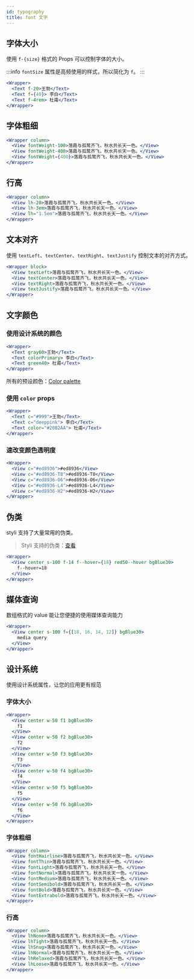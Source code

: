 ```yaml
---
id: typography
title: font 文字
---
```



## 字体大小

使用 `f-{size}` 格式的 Props 可以控制字体的大小。

:::info
`fontSize` 属性是高频使用的样式，所以简化为 `f`。
:::

```jsx live
<Wrapper>
  <Text f-20>王勃</Text>
  <Text f={40}> 李白</Text>
  <Text f-4rem> 杜甫</Text>
</Wrapper>
```

## 字体粗细

```jsx live
<Wrapper column>
  <View fontWeight-100>落霞与孤鹜齐飞，秋水共长天一色。</View>
  <View fontWeight-400>落霞与孤鹜齐飞，秋水共长天一色。</View>
  <View fontWeight={400}>落霞与孤鹜齐飞，秋水共长天一色。</View>
</Wrapper>
```

## 行高

```jsx live
<Wrapper column>
  <View lh-20>落霞与孤鹜齐飞，秋水共长天一色。</View>
  <View lh-3em>落霞与孤鹜齐飞，秋水共长天一色。</View>
  <View lh="1.5em">落霞与孤鹜齐飞，秋水共长天一色。</View>
</Wrapper>
```

## 文本对齐

使用 `textLeft`、`textCenter`、`textRight`、`textJustify` 控制文本的对齐方式。

```jsx live
<Wrapper block>
  <View textLeft>落霞与孤鹜齐飞，秋水共长天一色。</View>
  <View textCenter>落霞与孤鹜齐飞，秋水共长天一色。</View>
  <View textRight>落霞与孤鹜齐飞，秋水共长天一色。</View>
  <View textJustify>落霞与孤鹜齐飞，秋水共长天一色。</View>
</Wrapper>
```

## 文字颜色

### 使用设计系统的颜色

```jsx live
<Wrapper>
  <Text gray60>王勃</Text>
  <Text colorPrimary> 李白</Text>
  <Text green40> 杜甫</Text>
</Wrapper>
```

所有的预设颜色：[Color palette](/docs/design-system-color)

### 使用 `color` props

```jsx live
<Wrapper>
  <Text c="#999">王勃</Text>
  <Text c="deeppink"> 李白</Text>
  <Text color="#20B2AA"> 杜甫</Text>
</Wrapper>
```

### 速改变颜色透明度

```jsx live
<Wrapper>
  <View c="#ed8936">#ed8936</View>
  <View c="#ed8936-T8">#ed8936-T8</View>
  <View c="#ed8936-O6">#ed8936-O6</View>
  <View c="#ed8936-L4">#ed8936-L4</View>
  <View c="#ed8936-H2">#ed8936-H2</View>
</Wrapper>
```

## 伪类

styli 支持了大量常用的伪类。

> Styli 支持的伪类：[查看](/docs/pseudo)

```jsx live
<Wrapper>
  <View center s-100 f-14 f--hover={18} red50--hover bgBlue30>
    f--hover=18
  </View>
</Wrapper>
```

## 媒体查询

数组格式的 value 能让您便捷的使用媒体查询能力

```jsx live
<Wrapper>
  <View center s-100 f={[18, 16, 14, 12]} bgBlue30>
    media query
  </View>
</Wrapper>
```

## 设计系统

使用设计系统属性，让您的应用更有规范

### 字体大小

```jsx live
<Wrapper>
  <View center w-50 f1 bgBlue30>
    f1
  </View>
  <View center w-50 f2 bgBlue30>
    f2
  </View>
  <View center w-50 f3 bgBlue30>
    f3
  </View>
  <View center w-50 f4 bgBlue30>
    f4
  </View>
  <View center w-50 f5 bgBlue30>
    f5
  </View>
  <View center w-50 f6 bgBlue30>
    f6
  </View>
</Wrapper>
```

### 字体粗细

```jsx live
<Wrapper column>
  <View fontHairline>落霞与孤鹜齐飞，秋水共长天一色。</View>
  <View fontThin>落霞与孤鹜齐飞，秋水共长天一色。</View>
  <View fontLight>落霞与孤鹜齐飞，秋水共长天一色。</View>
  <View fontNormal>落霞与孤鹜齐飞，秋水共长天一色。</View>
  <View fontMedium>落霞与孤鹜齐飞，秋水共长天一色。</View>
  <View fontSemibold>落霞与孤鹜齐飞，秋水共长天一色。</View>
  <View fontBold>落霞与孤鹜齐飞，秋水共长天一色。</View>
  <View fontExtrabold>落霞与孤鹜齐飞，秋水共长天一色。</View>
</Wrapper>
```

### 行高

```jsx live
<Wrapper column>
  <View lhNone>落霞与孤鹜齐飞，秋水共长天一色。</View>
  <View lhTight>落霞与孤鹜齐飞，秋水共长天一色。</View>
  <View lhSnug>落霞与孤鹜齐飞，秋水共长天一色。</View>
  <View lhNormal>落霞与孤鹜齐飞，秋水共长天一色。</View>
  <View lhRelaxed>落霞与孤鹜齐飞，秋水共长天一色。</View>
  <View lhLoose>落霞与孤鹜齐飞，秋水共长天一色。</View>
</Wrapper>
```

